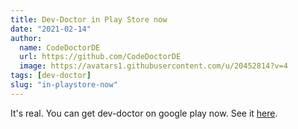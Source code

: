 ```yaml
---
title: Dev-Doctor in Play Store now
date: "2021-02-14"
author:
  name: CodeDoctorDE
  url: https://github.com/CodeDoctorDE
  image: https://avatars1.githubusercontent.com/u/20452814?v=4
tags: [dev-doctor]
slug: "in-playstore-now"
---
```


It's real. You can get dev-doctor on google play now. See it [here](https://play.google.com/store/apps/details?id=com.github.linwoodcloud.dev_doctor).
